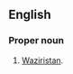 ==English==
{{wikipedia}}

===Proper noun===
{{infl|en|proper noun}}

# {{informal|idiomatic|offensive}} [[Waziristan]].